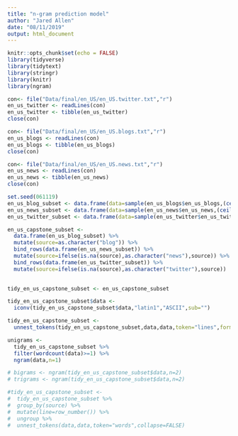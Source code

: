 ```yaml
---
title: "n-gram prediction model"
author: "Jared Allen"
date: "08/11/2019"
output: html_document
---
```


```r
knitr::opts_chunk$set(echo = FALSE)
library(tidyverse)
library(tidytext)
library(stringr)
library(knitr)
library(ngram)
```

```r

con<- file("Data/final/en_US/en_US.twitter.txt","r")
en_us_twitter <- readLines(con)
en_us_twitter <- tibble(en_us_twitter)
close(con)

con<- file("Data/final/en_US/en_US.blogs.txt","r")
en_us_blogs <- readLines(con)
en_us_blogs <- tibble(en_us_blogs)
close(con)

con<- file("Data/final/en_US/en_US.news.txt","r")
en_us_news <- readLines(con)
en_us_news <- tibble(en_us_news)
close(con)
```

```r
set.seed(061119)
en_us_blog_subset <- data.frame(data=sample(en_us_blogs$en_us_blogs,(ceiling(nrow(en_us_blogs)*0.05))),stringsAsFactors = FALSE)
en_us_news_subset <- data.frame(data=sample(en_us_news$en_us_news,(ceiling(nrow(en_us_news)*0.05))),stringsAsFactors = FALSE)
en_us_twitter_subset <- data.frame(data=sample(en_us_twitter$en_us_twitter,(ceiling(nrow(en_us_twitter)*0.05))),stringsAsFactors = FALSE)

en_us_capstone_subset <- 
  data.frame(en_us_blog_subset) %>%
  mutate(source=as.character("blog")) %>%
  bind_rows(data.frame(en_us_news_subset)) %>%
  mutate(source=ifelse(is.na(source),as.character("news"),source)) %>%
  bind_rows(data.frame(en_us_twitter_subset)) %>%
  mutate(source=ifelse(is.na(source),as.character("twitter"),source))
  
```

```r

tidy_en_us_capstone_subset <- en_us_capstone_subset

tidy_en_us_capstone_subset$data <- 
  iconv(tidy_en_us_capstone_subset$data,"latin1","ASCII",sub="")

tidy_en_us_capstone_subset <-
  unnest_tokens(tidy_en_us_capstone_subset,data,data,token="lines",format="text")

```

```r

unigrams <- 
  tidy_en_us_capstone_subset %>%
  filter(wordcount(data)>=1) %>%
  ngram(data,n=1)

# bigrams <- ngram(tidy_en_us_capstone_subset$data,n=2)
# trigrams <- ngram(tidy_en_us_capstone_subset$data,n=2)

#tidy_en_us_capstone_subset <- 
#  tidy_en_us_capstone_subset %>%
#  group_by(source) %>%
#  mutate(line=row_number()) %>%
#  ungroup %>%
#  unnest_tokens(data,data,token="words",collapse=FALSE)
```


